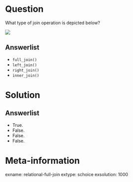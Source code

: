 Question
========

What type of join operation is depicted below? 

![](https://rstudio-education.github.io/tidyverse-cookbook/images/dplyr-full-join.png)


Answerlist
----------
* `full_join()`
* `left_join()`
* `right_join()`
* `inner_join()`

Solution
========

Answerlist
----------
* True.
* False.
* False.
* False.

Meta-information
================
exname: relational-full-join
extype: schoice
exsolution: 1000
